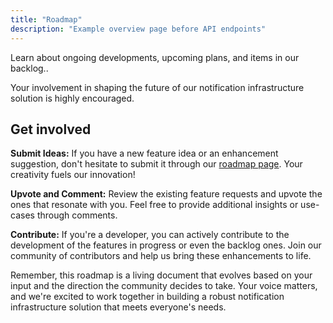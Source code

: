 ```yaml
---
title: "Roadmap"
description: "Example overview page before API endpoints"
---
```


<Card title="Novu's Roadmap" icon="map" href="https://roadmap.novu.co/roadmap">
  Learn about ongoing developments, upcoming plans, and items in our backlog..
</Card>


Your involvement in shaping the future of our notification infrastructure solution is highly encouraged. 

## Get involved

**Submit Ideas:** If you have a new feature idea or an enhancement suggestion, don't hesitate to submit it through our [roadmap page](https://roadmap.novu.co/roadmap). Your creativity fuels our innovation!

**Upvote and Comment:** Review the existing feature requests and upvote the ones that resonate with you. Feel free to provide additional insights or use-cases through comments.

**Contribute:** If you're a developer, you can actively contribute to the development of the features in progress or even the backlog ones. Join our community of contributors and help us bring these enhancements to life. 

<Tip>Remember, this roadmap is a living document that evolves based on your input and the direction the community decides to take. Your voice matters, and we're excited to work together in building a robust notification infrastructure solution that meets everyone's needs.</Tip>